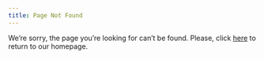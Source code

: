 ```yaml
---
title: Page Not Found
---
```


We're sorry, the page you're looking for can't be found. Please, click [here](https://rnd195.github.io/marp-community-themes/) to return to our homepage.